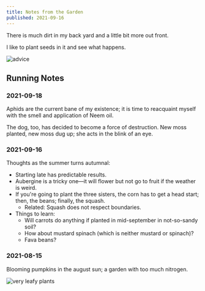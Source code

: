 ```yaml
---
title: Notes from the Garden
published: 2021-09-16
---
```


There is much dirt in my back yard and a little bit more out front.

I like to plant seeds in it and see what happens.

![advice](/images/blog/garden/advice.jpeg)

## Running Notes

### 2021-09-18
Aphids are the current bane of my existence; it is time to reacquaint myself with the smell and application of Neem oil.

The dog, too, has decided to become a force of destruction. New moss planted, new moss dug up; she acts in the blink of an eye.

### 2021-09-16
Thoughts as the summer turns autumnal:
- Starting late has predictable results.
- Aubergine is a tricky one—it will flower but not go to fruit if the weather is weird.
- If you're going to plant the three sisters, the corn has to get a head start; then, the beans; finally, the squash.
  - Related: Squash does not respect boundaries.
- Things to learn: 
  - Will carrots do anything if planted in mid-september in not-so-sandy soil?
  - How about mustard spinach (which is neither mustard or spinach)?
  - Fava beans?
  
### 2021-08-15
Blooming pumpkins in the august sun; a garden with too much nitrogen.

![very leafy plants](/images/blog/garden/too-much-nitrogen.jpeg)
